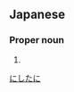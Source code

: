 ==Japanese==
{{ja-kanjitab|西|谷}}

===Proper noun===
{{ja-pos|proper|にしたに}}

# {{surname|lang=ja}}

[[Category:Japanese surnames|にしたに]]